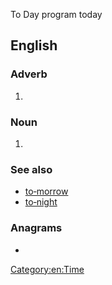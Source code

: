 To Day program today {{also|today}}
==English==

===Adverb===
{{en-adv|-|head=[[to]][[‐]][[day]]}}

# {{archaic spelling of|today|lang=en}}

===Noun===
{{en-noun|head=[[to]][[‐]][[day]]}}

# {{archaic spelling of|today|lang=en}}

===See also===
* [[to‐morrow]]
* [[to‐night]]

===Anagrams===
* {{anagrams|en|a=adoty|toady}}

[[Category:en:Time]]